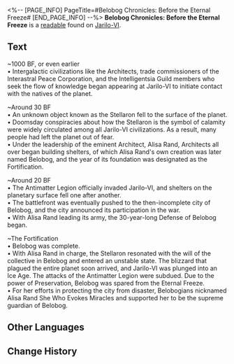 <%-- [PAGE_INFO]
PageTitle=#Belobog Chronicles: Before the Eternal Freeze#
[END_PAGE_INFO] --%>
{{Readable Infobox
|id           = 172
|partIds      = 190370
|title        = 
|image        = Item Jarilo-VI Readable 2.png
|world        = Jarilo-VI
|parts        = 1
|author       = <!--to be added-->
|description  = Part of the history of Belobog before the Eternal Freeze. It was written by the officials of the Qlipoth Fort and might be of use to you.
|part1        = Belobog Chronicles: Before the Eternal Freeze
|source1      = {{cx|Source missing}}
|characters   = 
|factions     = 
}}
'''Belobog Chronicles: Before the Eternal Freeze''' is a [[readable]] found on [[Jarilo-VI]].
<!--
==Location==
{{Map Embed|<map name>|<marker id>}}
-->
==Text==
~1000 BF, or even earlier<br />• Intergalactic civilizations like the Architects, trade commissioners of the Interastral Peace Corporation, and the Intelligentsia Guild members who seek the flow of knowledge began appearing at Jarilo-VI to initiate contact with the natives of the planet.

~Around 30 BF<br />• An unknown object known as the Stellaron fell to the surface of the planet.<br />• Doomsday conspiracies about how the Stellaron is the symbol of calamity were widely circulated among all Jarilo-VI civilizations. As a result, many people had left the planet out of fear.<br />• Under the leadership of the eminent Architect, Alisa Rand, Architects all over began building shelters, of which Alisa Rand's own creation was later named Belobog, and the year of its foundation was designated as the Fortification.

~Around 20 BF<br />• The Antimatter Legion officially invaded Jarilo-VI, and shelters on the planetary surface fell one after another.<br />• The battlefront was eventually pushed to the then-incomplete city of Belobog, and the city announced its participation in the war.<br />• With Alisa Rand leading its army, the 30-year-long Defense of Belobog began.

~The Fortification<br />• Belobog was complete.<br />• With Alisa Rand in charge, the Stellaron resonated with the will of the collective in Belobog and entered an unstable state. The blizzard that plagued the entire planet soon arrived, and Jarilo-VI was plunged into an Ice Age. The attacks of the Antimatter Legion were subdued. Due to the power of Preservation, Belobog was spared from the Eternal Freeze.<br />• For her efforts in protecting the city from disaster, Belobogians nicknamed Alisa Rand She Who Evokes Miracles and supported her to be the supreme guardian of Belobog.

<!--
==Trivia==
* 
-->
==Other Languages==
{{Other Languages
|en   = Belobog Chronicles: Before the Eternal Freeze
|zhs  = 贝洛伯格大事年表•寒潮之前
|zht  = 貝洛伯格大事年表•寒潮之前
|ja   = ベロブルグ年表・寒波の前
|ko   = 벨로보그 주요 사건 일대기•한파 직전
|es   = Crónicas de Belobog: antes del Hielo Eterno
|fr   = Chroniques de Belobog&nbsp;: Avant le Gel éternel
|ru   = Хроники Белобога: До Вечной мерзлоты
|th   = บันทึกเหตุการณ์ของ Belobog: ก่อนลมหนาวนิรันดร์
|vi   = Biên Niên Sử Belobog - Trước Khi Băng Giá Vĩnh Cửu
|de   = Chroniken von Belobog: Vor dem Ewigen Frost
|id   = Catatan Sejarah Belobog: Sebelum Kebekuan Abadi
|pt   = Crônicas de Belobog: Antes do Congelamento Eterno
}}

==Change History==
{{Change History|1.0}}